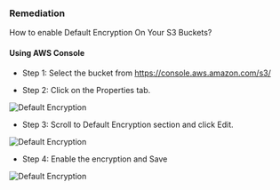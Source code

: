 ### Remediation

How to enable Default Encryption On Your S3 Buckets?

#### Using AWS Console

- Step 1: Select the bucket from https://console.aws.amazon.com/s3/

- Step 2: Click on the Properties tab.

<img
  alt="Default Encryption"
  src="/images/aws/audit/aws_s3_encryption_enabled_step2.png"
/>

- Step 3: Scroll to Default Encryption section and click Edit.

<img
  alt="Default Encryption"
  src="/images/aws/audit/aws_s3_encryption_enabled_step3.png"
/>

- Step 4: Enable the encryption and Save

<img
  alt="Default Encryption"
  src="/images/aws/audit/aws_s3_encryption_enabled_step4.png"
/>
